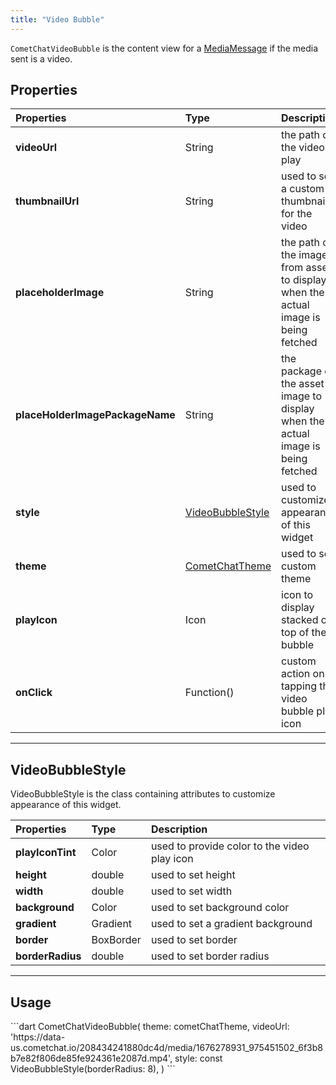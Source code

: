 ```yaml
---
title: "Video Bubble"
---
```


`CometChatVideoBubble` is the content view for a [MediaMessage](/sdk/flutter/send-message#media-message) if the media sent is a video.

## Properties

| Properties                      | Type                                                                      | Description                                                                         |
| :------------------------------- | :------------------------------------------------------------------------- | :----------------------------------------------------------------------------------- |
| **videoUrl**                    | String                                                                    | the path of the video to play                                                       |
| **thumbnailUrl**                | String                                                                    | used to set a custom thumbnail for the video                                        |
| **placeholderImage**            | String                                                                    | the path of the image from assets to display when the actual image is being fetched |
| **placeHolderImagePackageName** | String                                                                    | the package of the asset image to display when the actual image is being fetched    |
| **style**                       | [VideoBubbleStyle](/ui-kit/flutter/v4/video-bubble#videobubblestyle) | used to customize appearance of this widget                                         |
| **theme**                       | [CometChatTheme](/ui-kit/flutter/v4/theme)                           | used to set custom theme                                                            |
| **playIcon**                    | Icon                                                                      | icon to display stacked on top of the bubble                                        |
| **onClick**                     | Function()                                                                | custom action on tapping the video bubble play icon                                 |

***

## VideoBubbleStyle

VideoBubbleStyle is the class containing attributes to customize appearance of this widget.

| Properties       | Type      | Description                                  |
| :---------------- | :--------- | :-------------------------------------------- |
| **playIconTint** | Color     | used to provide color to the video play icon |
| **height**       | double    | used to set height                           |
| **width**        | double    | used to set width                            |
| **background**   | Color     | used to set background color                 |
| **gradient**     | Gradient  | used to set a gradient background            |
| **border**       | BoxBorder | used to set border                           |
| **borderRadius** | double    | used to set border radius                    |

***

## Usage

<Tabs>
<Tab title="Dart">
```dart
CometChatVideoBubble(
    theme: cometChatTheme,
    videoUrl:
    'https://data-us.cometchat.io/208434241880dc4d/media/1676278931_975451502_6f3b8b7e82f806de85fe924361e2087d.mp4',
    style: const VideoBubbleStyle(borderRadius: 8),
)
```

</Tab>

</Tabs>
